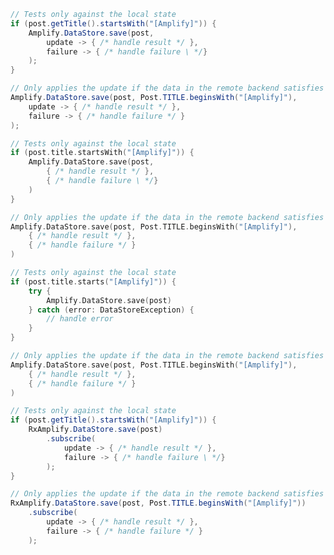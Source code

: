 <BlockSwitcher>
<Block name="Java">

```java
// Tests only against the local state
if (post.getTitle().startsWith("[Amplify]")) {
    Amplify.DataStore.save(post,
        update -> { /* handle result */ },
        failure -> { /* handle failure \ */}
    );
}

// Only applies the update if the data in the remote backend satisfies the criteria
Amplify.DataStore.save(post, Post.TITLE.beginsWith("[Amplify]"),
    update -> { /* handle result */ },
    failure -> { /* handle failure */ }
);
```

</Block>
<Block name="Kotlin - Callbacks">

```kotlin
// Tests only against the local state
if (post.title.startsWith("[Amplify]")) {
    Amplify.DataStore.save(post,
        { /* handle result */ },
        { /* handle failure \ */}
    )
}

// Only applies the update if the data in the remote backend satisfies the criteria
Amplify.DataStore.save(post, Post.TITLE.beginsWith("[Amplify]"),
    { /* handle result */ },
    { /* handle failure */ }
)
```

</Block>
<Block name="Kotlin - Coroutines">

```kotlin
// Tests only against the local state
if (post.title.starts("[Amplify]")) {
    try {
        Amplify.DataStore.save(post)
    } catch (error: DataStoreException) {
        // handle error
    }
}

// Only applies the update if the data in the remote backend satisfies the criteria
Amplify.DataStore.save(post, Post.TITLE.beginsWith("[Amplify]"),
    { /* handle result */ },
    { /* handle failure */ }
)
```

</Block>
<Block name="RxJava">

```java
// Tests only against the local state
if (post.getTitle().startsWith("[Amplify]")) {
    RxAmplify.DataStore.save(post)
        .subscribe(
            update -> { /* handle result */ },
            failure -> { /* handle failure \ */}
        );
}

// Only applies the update if the data in the remote backend satisfies the criteria
RxAmplify.DataStore.save(post, Post.TITLE.beginsWith("[Amplify]"))
    .subscribe(
        update -> { /* handle result */ },
        failure -> { /* handle failure */ }
    );
```

</Block>
</BlockSwitcher>
